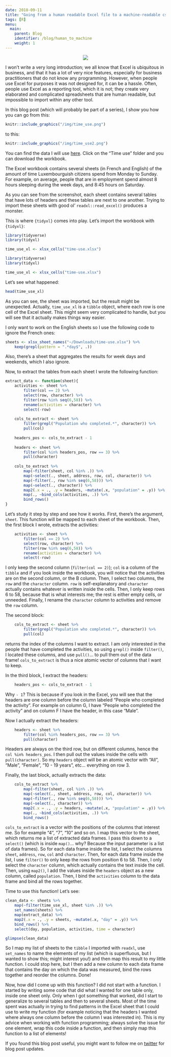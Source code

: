 ```yaml
---
date: 2018-09-11
title: "Going from a human readable Excel file to a machine-readable csv with {tidyxl}"
tags: [R]
menu:
  main:
    parent: Blog
    identifier: /blog/human_to_machine
    weight: 1
---
```



<div style="text-align:center;">
  <a href="https://www.youtube.com/watch?v=m-PE3OkJ8XE">
    <img src="/img/1a9.gif"/></a>
</div>

I won't write a very long introduction; we all know that Excel is ubiquitous in business, and that
it has a lot of very nice features, especially for business practitioners that do not know any 
programming. However, when people use Excel for purposes it was not designed for, it can be a 
hassle. Often, people use Excel as a reporting tool, which it is not; they create very elaborated
and complicated spreadsheets that are human readable, but impossible to import within any other tool.

In this blog post (which will probably be part of a series), I show you how you can go from this:

```r
knitr::include_graphics("/img/time_use.png")
```

to this:


```r
knitr::include_graphics("/img/time_use2.png")
```

You can find the data I will use [here](http://statistiques.public.lu/stat/ReportFolders/ReportFolder.aspx?IF_Language=eng&MainTheme=3&FldrName=1&RFPath=14306). Click on the "Time use" folder and you can download the workbook.

The Excel workbook contains several sheets (in French and English) of the amount of time Luxembourguish
citizens spend from Monday to Sunday. For example, on average, people that are in employment spend
almost 8 hours sleeping during the week days, and 8:45 hours on Saturday.

As you can see from the screenshot, each sheet contains several tables that have lots of headers
and these tables are next to one another. Trying to import these sheets with good ol' `readxl::read_excel()`
produces a monster.

This is where `{tidyxl}` comes into play. Let's import the workbook with `{tidyxl}`:

```r
library(tidyverse)
library(tidyxl)

time_use_xl <- xlsx_cells("time-use.xlsx")
```

```r
library(tidyverse)
library(tidyxl)

time_use_xl <- xlsx_cells("time-use.xlsx")
```

Let's see what happened:

```r
head(time_use_xl)
```

As you can see, the sheet was imported, but the result might be unexpected. Actually, `time_use_xl`
is a `tibble` object, where each row is one cell of the Excel sheet. This might seem very complicated
to handle, but you will see that it actually makes things way easier.

I only want to work on the English sheets so I use the following code to ignore the French ones:

```r
sheets <- xlsx_sheet_names("~/Downloads/time-use.xlsx") %>%
    keep(grepl(pattern = ".*day$", .))
```

Also, there's a sheet that aggregates the results for week days and weekends, which I also ignore.

Now, to extract the tables from each sheet I wrote the following function:

```r
extract_data <- function(sheet){
    activities <- sheet %>%
        filter(col == 2) %>%
        select(row, character) %>%
        filter(row %in% seq(6,58)) %>%
        rename(activities = character) %>%
        select(-row)
    
    cols_to_extract <- sheet %>% 
        filter(grepl("Population who completed.*", character)) %>% 
        pull(col)
    
    headers_pos <- cols_to_extract - 1
    
    headers <- sheet %>%
        filter(col %in% headers_pos, row == 3) %>%
        pull(character)
    
    cols_to_extract %>% 
        map(~filter(sheet, col %in% .)) %>%
        map(~select(., sheet, address, row, col, character)) %>%
        map(~filter(., row %in% seq(6,58))) %>%
        map(~select(., character)) %>%
        map2(.x = ., .y = headers, ~mutate(.x, "population" = .y)) %>%
        map(., ~bind_cols(activities, .)) %>%
        bind_rows()
}
```

Let's study it step by step and see how it works. First, there's the argument, `sheet`. This function
will be mapped to each sheet of the workbook. Then, the first block I wrote, extracts the 
activities:

```r
    activities <- sheet %>%
        filter(col == 2) %>%
        select(row, character) %>%
        filter(row %in% seq(6,58)) %>%
        rename(activities = character) %>%
        select(-row)
```

I only keep the second column (`filter(col == 2)`); `col` is a column of the `tibble` and if you
look inside the workbook, you will notice that the activities are on the second column, or the B
column. Then, I select two columns, the `row` and the `character` column. `row` is self-explanatory
and `character` actually contains whatever is written inside the cells. Then, I only keep rows
6 to 58, because that is what interests me; the rest is either empty cells, or unneeded. Finally,
I rename the `character` column to activities and remove the `row` column.

The second block:

```r
    cols_to_extract <- sheet %>% 
        filter(grepl("Population who completed.*", character)) %>% 
        pull(col)
```

returns the index of the columns I want to extract. I am only interested in the people that have
completed the activities, so using `grepl()` inside `filter()`, I located these columns, and use
`pull()`... to pull them out of the data frame! `cols_to_extract` is thus a nice atomic vector of 
columns that I want to keep.

In the third block, I extract the headers: 

```r
    headers_pos <- cols_to_extract - 1
```

Why `- 1`? This is because if you look in the Excel, you will see that the headers are one column before
the column labeled "People who completed the activity". For example on column G, I have "People who completed the activity"
and on column F I have the header, in this case "Male".

Now I actually extract the headers:

```r
    headers <- sheet %>%
        filter(col %in% headers_pos, row == 3) %>%
        pull(character)
```

Headers are always on the third row, but on different columns, hence the `col %in% headers_pos`. I
then pull out the values inside the cells with `pull(character)`. So my `headers` object will be 
an atomic vector with "All", "Male", "Female", "10 - 19 years", etc... everything on row 3.

Finally, the last block, actually extracts the data:

```r
    cols_to_extract %>% 
        map(~filter(sheet, col %in% .)) %>%
        map(~select(., sheet, address, row, col, character)) %>%
        map(~filter(., row %in% seq(6,58))) %>%
        map(~select(., character)) %>%
        map2(.x = ., .y = headers, ~mutate(.x, "population" = .y)) %>%
        map(., ~bind_cols(activities, .)) %>%
        bind_rows()
```

`cols_to_extract` is a vector with the positions of the columns that interest me. So for example
"4", "7", "10" and so on. I map this vector to the sheet, which returns me a list of extracted 
data frames. I pass this down to a `select()` (which is inside `map()`... why? Because the input
parameter is a list of data frames). So for each data frame inside the list, I select the columns
`sheet`, `address`, `row`, `col` and `character`. Then, for each data frame inside the list,
I use `filter()` to only keep the rows from position 6 to 58. Then, I only select the `character`
column, which actually contains the text inside the cell. Then, using `map2()`, I add the values
inside the `headers` object as a new column, called `population`. Then, I bind the `activities`
column to the data frame and bind all the rows together.

Time to use this function! Let's see:

```r
clean_data <- sheets %>%
    map(~filter(time_use_xl, sheet %in% .)) %>%
    set_names(sheets) %>%
    map(extract_data) %>%
    map2(.x = ., .y = sheets, ~mutate(.x, "day" = .y)) %>%
    bind_rows() %>%
    select(day, population, activities, time = character)

glimpse(clean_data)

```

So I map my list of sheets to the `tibble` I imported with `readxl`, use `set_names` to 
name the elements of my list (which is superfluous, but I wanted to show this; might interest you!)
and then map this result to my little function. I could stop here,
but I then add a new column to each data frame that contains the day on which the data was 
measured, bind the rows together and reorder the columns. Done!

Now, how did I come up with this function? I did not start with a function. I started by writing
some code that did what I wanted for one table only, inside one sheet only. Only when I got 
something that worked, did I start to generalize to several tables and then to several sheets. Most
of the time spent was actually in trying to find patterns in the Excel sheet that I could use 
to write my function (for example noticing that the headers I wanted where always one column before
the column I was interested in). This is my advice when working with function programming; always
solve the issue for one element, wrap this code inside a function, and then simply map this function
to a list of elements!

If you found this blog post useful, you might want to follow me on [twitter](https://www.twitter.com/brodriguesco)
for blog post updates.
